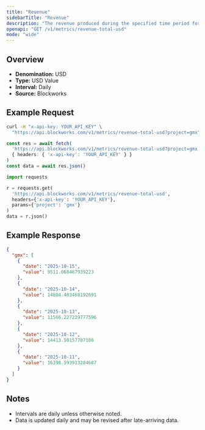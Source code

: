 ```yaml
---
title: "Revenue"
sidebarTitle: "Revenue"
description: "The revenue produced during the specified time period for given project."
openapi: "GET /v1/metrics/revenue-total-usd"
mode: "wide"
---
```


## Overview

- **Denomination:** USD
- **Type:** USD Value
- **Interval:** Daily
- **Source:** Blockworks

## Example Request

<CodeGroup>

```bash cURL
curl -H "x-api-key: YOUR_API_KEY" \
  "https://api.blockworks.com/v1/metrics/revenue-total-usd?project=gmx"
```

```typescript TypeScript
const res = await fetch(
  'https://api.blockworks.com/v1/metrics/revenue-total-usd?project=gmx',
  { headers: { 'x-api-key': 'YOUR_API_KEY' } }
)
const data = await res.json()
```

```python Python
import requests

r = requests.get(
  'https://api.blockworks.com/v1/metrics/revenue-total-usd',
  headers={'x-api-key': 'YOUR_API_KEY'},
  params={'project': 'gmx'}
)
data = r.json()
```

</CodeGroup>

## Example Response

```json
{
  "gmx": [
    {
      "date": "2025-10-15",
      "value": 9511.068467939223
    },
    {
      "date": "2025-10-14",
      "value": 14804.403468192691
    },
    {
      "date": "2025-10-13",
      "value": 11566.227229777596
    },
    {
      "date": "2025-10-12",
      "value": 14413.50157707186
    },
    {
      "date": "2025-10-11",
      "value": 16398.593913284687
    }
  ]
}
```

## Notes
- Intervals are daily unless otherwise noted.
- Data is updated daily and may be revised after late-arriving data.